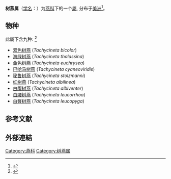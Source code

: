 {{Automatic taxobox
|image=Tachycineta bicolor-singing.jpg
|image_caption='''双色树燕''', ''T. bicolor''
|taxon=Tachycineta
|authority=[[w:Jean_Cabanis|Cabanis]], 1850
}}
'''树燕属'''（[[学名|学名]]：{{lang|la|''Tachycineta''}}）为[[燕科|燕科]]下的一个[[屬|屬]], 分布于[[美洲|美洲]]<ref>{{cite web|editor1-last=Gill|editor1-first=Frank|editor2-last=Donsker|editor2-first=David|year=2019|title=Swallows|work=World Bird List Version 9.2|url=https://www.worldbirdnames.org/bow/swallows/|publisher=International Ornithologists' Union|access-date=2020-12-30|archive-date=2020-11-28|archive-url=https://web.archive.org/web/20201128063821/https://www.worldbirdnames.org/bow/swallows/|dead-url=no}}</ref>。

==物种==
此屬下含九种:
<ref>{{cite journal
|last1=Cerasale
|first1=DJ
|last2=Dor
|first2=R
|last3=Winkler
|first3=DW
|last4=Lovette
|first4=IJ
|date=Apr 2012
|title=Phylogeny of the Tachycineta genus of New World swallows: insights from complete mitochondrial genomes
|url=https://pubmed.ncbi.nlm.nih.gov/22209859/
|journal=Molecular Phylogenetics & Evolution
|volume=63
|issue=1
|pages=64-71
|doi=10.1016/j.ympev.2011.12.014
}}</ref>

* [[双色树燕|双色树燕]] (''Tachycineta bicolor'')
* [[海绿树燕|海绿树燕]] (''Tachycineta thalassina'')
* [[金色树燕|金色树燕]] (''Tachycineta euchrysea'')
* [[巴哈马树燕|巴哈马树燕]] (''Tachycineta cyaneoviridis'')
* [[秘鲁树燕|秘鲁树燕]] (''Tachycineta stolzmanni'')
* [[红树燕|红树燕]] (''Tachycineta albilinea'')
* [[白腹树燕|白腹树燕]] (''Tachycineta albiventer'')
* [[白腰树燕|白腰树燕]] (''Tachycineta leucorrhoa'')
* [[白臀树燕|白臀树燕]] (''Tachycineta leucopyga'')

==参考文献==
{{Reflist}}
==外部連結==
{{Wikispecies}}
{{commons}}
{{Taxonbar|from=Q261763}}
[[Category:燕科|Category:燕科]]
[[Category:树燕属|Category:树燕属]]
{{Animal-stub}}